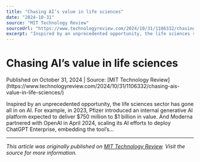 ```yaml
---
title: "Chasing AI’s value in life sciences"
date: "2024-10-31"
source: "MIT Technology Review"
sourceUrl: "https://www.technologyreview.com/2024/10/31/1106332/chasing-ais-value-in-life-sciences/"
excerpt: "Inspired by an unprecedented opportunity, the life sciences sector has gone all in on AI. For example, in 2023, Pfizer introduced an internal generative AI plat..."
---
```


# Chasing AI’s value in life sciences

<div class="text-sm text-gray-500 mb-4">
  Published on October 31, 2024 | Source: [MIT Technology Review](https://www.technologyreview.com/2024/10/31/1106332/chasing-ais-value-in-life-sciences/)
</div>

Inspired by an unprecedented opportunity, the life sciences sector has gone all in on AI. For example, in 2023, Pfizer introduced an internal generative AI platform expected to deliver $750 million to $1 billion in value. And Moderna partnered with OpenAI in April 2024, scaling its AI efforts to deploy ChatGPT Enterprise, embedding the tool’s…

---

*This article was originally published on [MIT Technology Review](https://www.technologyreview.com/2024/10/31/1106332/chasing-ais-value-in-life-sciences/). Visit the source for more information.*
